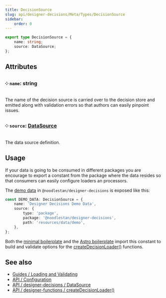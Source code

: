 ```yaml
---
title: DecisionSource
slug: api/designer-decisions/Meta/Types/DecisionSource
sidebar:
    order: 0
---
```


```ts
export type DecisionSource = {
    name: string;
    source: DataSource;
};
```

## Attributes

### ༶ `name`: string

The name of the decision source is carried over to the decision store and emitted along with validation errors so that authors can easily pinpoint issues.

### ༶ `source`: [DataSource](/api/designer-decisions/Meta/Types/DataSource)

The data source definition.

## Usage

If your data is going to be consumed in different packages you are encourage to export a constant from the package where the data resides so that consumers can easily configure loaders an processors.

The [demo data](https://github.com/noodlestan/designer/blob/main/packages/libs/designer-decisions/src/meta/data/constants.ts) in `@noodlestan/designer-decisions` is exposed like this:

```ts
const DEMO_DATA: DecisionSource = {
    name: 'Designer Decisions Demo Data',
    source: {
        type: 'package',
        package: '@noodlestan/designer-decisions',
        path: 'resources/data/demo',
    },
};
```

Both the [minimal boilerplate](https://github.com/noodlestan/designer-boilerplate-minimal/blob/main/dd.config.mjs) and the [Astro boilerplate](https://github.com/noodlestan/designer-boilerplate-astro/blob/main/dd.config.mjs) import this constant to build and validate options for the [createDecisionLoader()](/api/designer-functions/Loader/createDecisionLoader) functions.

## See also

-   [Guides / Loading and Validating](/guides/loading-and-validating-design-decisions/)
-   [API / Configuration](/api/configuration)
-   [API / designer-decisions / DataSource](/api/designer-decisions/Meta/Types/DataSource)
-   [API / designer-functions / createDecisionLoader()](/api/designer-functions/Loader/createDecisionLoader)
